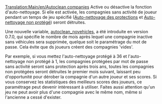 [[Translation:Main/en/Autoclean companies]]
Active ou désactive la fonction d'auto-nettoyage. Si elle est activée, les compagnies sans activité de joueur pendant un temps de jeu spécifié ([[Main/fr/Auto-nettoyage des protections|Auto-nettoyage des protections]] et [[Main/fr/Auto-nettoyage non protégé|Auto-nettoyage non protégé]]) seront détruites.

Une nouvelle variable, [[Main/fr/Auto-nettoyage sans véhicules|autoclean_novehicles]], a été introduite en version 0.7.0, qui spécifie le nombre de mois après lequel une compagnie inactive sans véhicules sera supprimée, quelque soit le paramétrage du mot de passe. Cela évite que ds joueurs créent des compagnies 'vides'.

Par exemple, si vous mettez l'auto-nettoyage protégé à 36 et l'auto-nettoyage non protégé à 1, les compagnies protégées par mot de passe sans activité seront sans protection après trois ans, toutes les compagnies non protégées seront détruites le premier mois suivant, laissant peu d'opportunité pour dérober la compagnie d'un autre joueur et ses scores. Si vous conservez les statistiques des meilleurs scores des joueurs, ce paramétrage peut devenir intéressant à utiliser.
Faites aussi attention qu'un jeu ne peut avoir plus d'une compagnie avec le même nom, même si l'ancienne a cessé d'exister.